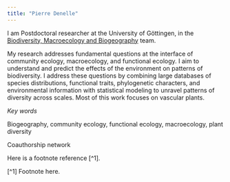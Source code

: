 ```yaml
---
title: "Pierre Denelle"
---
```


I am Postdoctoral researcher at the University of Göttingen, in the [Biodiversity, Macroecology and Biogeography](https://www.uni-goettingen.de/en/128741.html) team.

My research addresses fundamental questions at the interface of community ecology, macroecology, and functional ecology. I aim to understand and predict the effects of the environment on patterns of biodiversity. I address these questions by combining large databases of species distributions, functional traits, phylogenetic characters, and environmental information with statistical modeling to unravel patterns of diversity across scales. Most of this work focuses on vascular plants.

*Key words*

Biogeography, community ecology, functional ecology, macroecology, plant diversity

Coauthorship network

Here is a footnote reference \[\^1\].

\[\^1\] Footnote here.
